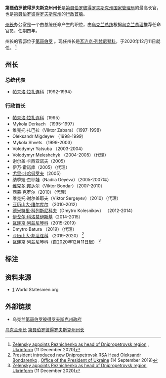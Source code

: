 {{Infobox official post
|post=州长
|body= 第聂伯罗彼得罗夫斯克州
|insignia=Large Coat of Arms of Dnipropetrovsk Oblast.svg
|insigniasize=125px
|insigniacaption=第聂伯罗彼得罗夫斯克州徽章
|imagesize=150px
|image=File:Valentyn Reznichenko.jpg
|incumbent=[[瓦连京·列兹尼琴科|瓦连京·列兹尼琴科]]
|Acting=no
|incumbentsince=2020年12月11日
|style=
|termlength=Four years
|residence=Dnipropetrovsk
|formation=1932 as Chairman of Executive Committee of Dnipropetrovsk Oblast
|inaugural=Danylo Petrovsky<br/>1932
|website=[http://www.adm.dp.gov.ua/ Government of Dnipropetrovsk Oblast]
}}
'''第聂伯罗彼得罗夫斯克州州长'''是[[第聂伯罗彼得罗夫斯克州国家管理局|第聂伯罗彼得罗夫斯克州国家管理局]]的最高长官，也是[[第聂伯罗彼得罗夫斯克州|第聂伯罗彼得罗夫斯克州]]的[[行政首長|行政首脑]]。

[[省长|州长]]办公室是一个由总统任命产生的职位，由[[烏克蘭總統|乌克兰总统]]根据[[乌克兰总理|乌克兰总理]]推荐任命官员，任期四年。

州长的官邸位于[[第聂伯罗|第聂伯罗]] 。现任州长是[[瓦连京·列兹尼琴科|瓦连京·列兹尼琴科]]，于2020年12月11日就任。 <ref name="3152929reznichenkoGov">[https://www.ukrinform.net/rubric-polytics/3152929-zelensky-appoints-reznichenko-as-head-of-dnipropetrovsk-region.html Zelensky appoints Reznichenko as head of Dnipropetrovsk region] {{Wayback|url=https://www.ukrinform.net/rubric-polytics/3152929-zelensky-appoints-reznichenko-as-head-of-dnipropetrovsk-region.html |date=20210118074913 }}, [[Ukrinform|Ukrinform]] (11 December 2020)</ref>

== 州长 ==

=== 总统代表 ===

* [[帕夫洛·伊万诺维奇·拉扎连科|帕夫洛·拉扎连科]]（1992-1994）

=== 行政首长 ===

* [[帕夫洛·伊万诺维奇·拉扎连科|帕夫洛·拉扎连科]]（1995）
* Mykola Derkach （1995-1997） {{Efn|Acting to August 8, 1996|name=Derkach}}
* 维克托·扎巴拉（Viktor Zabara）（1997-1998）
* Oleksandr Migdeyev （1998-1999）
* Mykola Shvets （1999-2003）
* Volodymyr Yatsuba （2003-2004）
* Volodymyr Meleshchyk （2004-2005）（代理）
* 谢尔盖·卡西亚诺夫（2005）
* 伊万·霍诺库（2005）（代理）
* [[尤里·叶哈努罗夫|尤里·叶哈努罗夫]]（2005）
* 纳季娅·杰耶娃（Nadiia Deyeva）（2005-2007年） {{Efn|Acting to November 11, 2005|name=Deyeva}}
* [[维克多·邦达尔|维克多·邦达尔]]（Viktor Bondar）（2007-2010） {{Efn|Acting to December 10, 2007|name=Bondar}}
* 西蒙·克罗尔（2010）（代理）
* 维克托·谢尔盖耶夫（Viktor Sergeyev）（2010）（代理）
* [[亚历山大·维尔库尔|亚历山大·维尔库尔]] （2010-2012）
* [[德米特里·科列斯尼科夫|德米特里·科列斯尼科夫]]（Dmytro Kolesnikov） （2012-2014）
* [[伊戈尔·科洛莫伊斯基|伊戈尔·科洛莫伊斯基]]（2014-2015）
* [[瓦连京·列兹尼琴科|瓦连京·列兹尼琴科]]（2015-2019）
* Dmytro Batura （2019）（代理）
* [[亚历山大·邦达连科|亚历山大·邦达连科]] （2019-2020） <ref>[https://www.president.gov.ua/en/news/prezident-ukrayini-predstaviv-novogo-golovu-dnipropetrovskoy-57297 President introduced new Dnipropetrovsk RSA Head Oleksandr Bondarenko] {{Wayback|url=https://www.president.gov.ua/en/news/prezident-ukrayini-predstaviv-novogo-golovu-dnipropetrovskoy-57297 |date=20201024182554 }}, [[Office_of_the_President_of_Ukraine|Office of the President of Ukraine]] (14 September 2019)</ref> 
* 瓦连京·列兹尼琴科（自2020年12月11日起） <ref name="3152929reznichenkoGov">[https://www.ukrinform.net/rubric-polytics/3152929-zelensky-appoints-reznichenko-as-head-of-dnipropetrovsk-region.html Zelensky appoints Reznichenko as head of Dnipropetrovsk region], [[Ukrinform|Ukrinform]] (11 December 2020)</ref>

== 标注 ==
{{Notelist}}{{Reflist}}

== 资料来源 ==

* [http://www.worldstatesmen.org/Ukraine_prov.html#Dnipropetrovsk] {{Wayback|url=http://www.worldstatesmen.org/Ukraine_prov.html#Dnipropetrovsk |date=20210118064454 }} World Statesmen.org

== 外部链接 ==

* 乌克兰[http://www.adm.dp.gov.ua/ 第聂伯罗彼得罗夫斯克州政府] {{Wayback|url=http://www.adm.dp.gov.ua/ |date=20210429022753 }}
[[Category:乌克兰州长|]]
[[Category:第聂伯罗彼得罗夫斯克州州长|]]